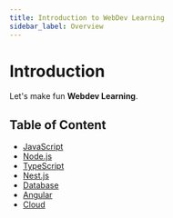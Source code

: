 ```yaml
---
title: Introduction to WebDev Learning
sidebar_label: Overview
---
```


# Introduction

Let's make fun **Webdev Learning**.

## Table of Content

- [JavaScript](/docs/javascript)
- [Node.js](/docs/nodejs)
- [TypeScript](/docs/typeScript)
- [Nest.js](/docs/nestjs)
- [Database](/docs/database)
- [Angular](/docs/angular)
- [Cloud](/docs/cloud)


